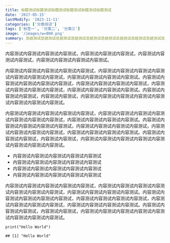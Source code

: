```yaml
---
title: 标题测试标题测试标题测试标题测试标题测试标题测试
date: '2017-05-15'
lastModify: '2023-11-11'
categories: ['分类测试']
tags: ['标签一', '分类二', '分类三']
image: '/images/w=800.png'
summary: 总结测试总结测试总结测试总结测试总结测试总结测试总结测试总结测试总结测试总结测试总结测试总结测试总结测试总结测试总结测试总结测试总结测试总结测
---
```


内容测试内容测试内容测试内容测试，内容测试内容测试内容测试，内容测试内容测试内容测试，内容测试内容测试内容测试内容测试。

内容测试内容测试内容测试内容测试内容测试，内容测试内容测试内容测试内容测试内容测试内容测试内容测试，内容测试内容测试内容测试内容测试。内容测试内容测试内容测试内容测试内容测试，内容测试内容测试内容测试内容测试，内容测试内容测试内容测试内容测试，内容测试内容测试内容测试内容测试。内容测试内容测试内容测试，内容测试内容测试，内容测试内容测试内容测试内容测试内容测试内容测试内容测试内容测试。

内容测试内容测试内容测试内容测试内容测试，内容测试内容测试内容测试内容测试内容测试内容测试内容测试，内容测试内容测试内容测试内容测试。内容测试内容测试内容测试内容测试内容测试，内容测试内容测试内容测试内容测试，内容测试内容测试内容测试内容测试，内容测试内容测试内容测试内容测试。内容测试内容测试内容测试，内容测试内容测试，内容测试内容测试内容测试内容测试内容测试内容测试内容测试内容测试。

- 内容测试内容测试内容测试内容测试内容测试
- 内容测试内容测试内容测试内容测试内容测试
- 内容测试内容测试内容测试内容测试内容测试
- 内容测试内容测试内容测试内容测试内容测试

内容测试内容测试内容测试内容测试内容测试，内容测试内容测试内容测试内容测试内容测试内容测试内容测试，内容测试内容测试内容测试内容测试。内容测试内容测试内容测试内容测试内容测试，内容测试内容测试内容测试内容测试，内容测试内容测试内容测试内容测试，内容测试内容测试内容测试内容测试。内容测试内容测试内容测试，内容测试内容测试，内容测试内容测试内容测试内容测试内容测试内容测试内容测试内容测试。

```base
print("Hello World")
```

```
## [1] "Hello World"
```

